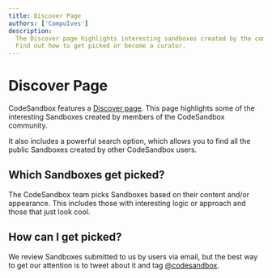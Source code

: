 ```yaml
---
title: Discover Page
authors: ['CompuIves']
description:
  The Discover page highlights interesting sandboxes created by the community.
  Find out how to get picked or become a curator.
---
```


# Discover Page

CodeSandbox features a [Discover page](https://codesandbox.io/discover). This page highlights some of the interesting Sandboxes created by members of the CodeSandbox community.

It also includes a powerful search option, which allows you to find all the public Sandboxes created by other CodeSandbox users.

## Which Sandboxes get picked?

The CodeSandbox team picks Sandboxes based on their content and/or appearance. This includes those with interesting logic or approach and those that just look cool.

## How can I get picked?

We review Sandboxes submitted to us by users via email, but the best way to get our attention is to tweet about it and tag [@codesandbox](https://x.com/codesandbox).